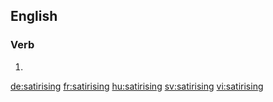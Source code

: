 ==English==

===Verb===
{{head|en}}

# {{present participle of|satirise}}

[[de:satirising]]
[[fr:satirising]]
[[hu:satirising]]
[[sv:satirising]]
[[vi:satirising]]
